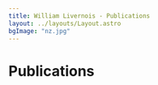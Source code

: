 ---
title: William Livernois - Publications
layout: ../layouts/Layout.astro
bgImage: "nz.jpg"
---

# Publications
<Publications />